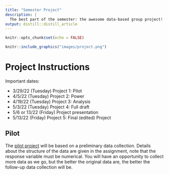 ```yaml
---
title: "Semester Project"
description: |
  The best part of the semester: the awesome data-based group project!
output: distill::distill_article
---
```


```r
knitr::opts_chunk$set(echo = FALSE)
```

```r
knitr::include_graphics("images/project.png")
```

# Project Instructions

Important dates:

* 3/29/22 (Tuesday) Project 1: Pilot  
* 4/5/22 (Tuesday) Project 2: Power  
* 4/19/22 (Tuesday) Project 3: Analysis  
* 5/3/22 (Tuesday) Project 4: Full draft  
* 5/6 or 13/22 (Friday) Project presentation  
* 5/13/22 (Friday) Project 5: Final (edited) Project  

## Pilot

The <a href = "https://m58-intro-stats.netlify.app/slides/Pilot_m58_s22_Islands.docx" target = "_blank">pilot project</a> will be based on a preliminary data collection.  Details about the structure of the data are given in the assignment, note that the response variable must be numerical.  You will have an opportunity to collect more data as we go, but the better the original data are, the better the follow-up data collection will be.  